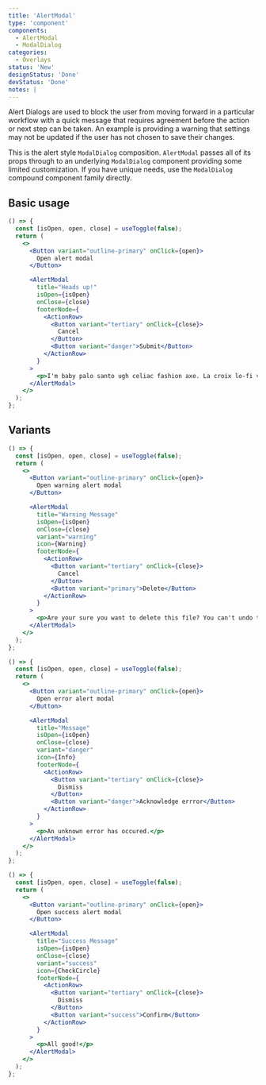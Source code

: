 ```yaml
---
title: 'AlertModal'
type: 'component'
components:
  - AlertModal
  - ModalDialog
categories:
  - Overlays
status: 'New'
designStatus: 'Done'
devStatus: 'Done'
notes: |
---
```


Alert Dialogs are used to block the user from moving forward in a particular workflow with a quick message that requires agreement before the action or next step can be taken. An example is providing a warning that settings may not be updated if the user has not chosen to save their changes.

This is the alert style `ModalDialog` composition. `AlertModal` passes all of its props through to an underlying `ModalDialog` component providing some limited customization. If you have unique needs, use the `ModalDialog` compound component family directly.

## Basic usage

```jsx live
() => {
  const [isOpen, open, close] = useToggle(false);
  return (
    <>
      <Button variant="outline-primary" onClick={open}>
        Open alert modal
      </Button>

      <AlertModal
        title="Heads up!"
        isOpen={isOpen}
        onClose={close}
        footerNode={
          <ActionRow>
            <Button variant="tertiary" onClick={close}>
              Cancel
            </Button>
            <Button variant="danger">Submit</Button>
          </ActionRow>
        }
      >
        <p>I'm baby palo santo ugh celiac fashion axe. La croix lo-fi venmo whatever.</p>
      </AlertModal>
    </>
  );
};
```

## Variants

```jsx live
() => {
  const [isOpen, open, close] = useToggle(false);
  return (
    <>
      <Button variant="outline-primary" onClick={open}>
        Open warning alert modal
      </Button>

      <AlertModal
        title="Warning Message"
        isOpen={isOpen}
        onClose={close}
        variant="warning"
        icon={Warning}
        footerNode={
          <ActionRow>
            <Button variant="tertiary" onClick={close}>
              Cancel
            </Button>
            <Button variant="primary">Delete</Button>
          </ActionRow>
        }
      >
        <p>Are your sure you want to delete this file? You can't undo this action.</p>
      </AlertModal>
    </>
  );
};
```

```jsx live
() => {
  const [isOpen, open, close] = useToggle(false);
  return (
    <>
      <Button variant="outline-primary" onClick={open}>
        Open error alert modal
      </Button>

      <AlertModal
        title="Message"
        isOpen={isOpen}
        onClose={close}
        variant="danger"
        icon={Info}
        footerNode={
          <ActionRow>
            <Button variant="tertiary" onClick={close}>
              Dismiss
            </Button>
            <Button variant="danger">Acknowledge errror</Button>
          </ActionRow>
        }
      >
        <p>An unknown error has occured.</p>
      </AlertModal>
    </>
  );
};
```

```jsx live
() => {
  const [isOpen, open, close] = useToggle(false);
  return (
    <>
      <Button variant="outline-primary" onClick={open}>
        Open success alert modal
      </Button>

      <AlertModal
        title="Success Message"
        isOpen={isOpen}
        onClose={close}
        variant="success"
        icon={CheckCircle}
        footerNode={
          <ActionRow>
            <Button variant="tertiary" onClick={close}>
              Dismiss
            </Button>
            <Button variant="success">Confirm</Button>
          </ActionRow>
        }
      >
        <p>All good!</p>
      </AlertModal>
    </>
  );
};
```
